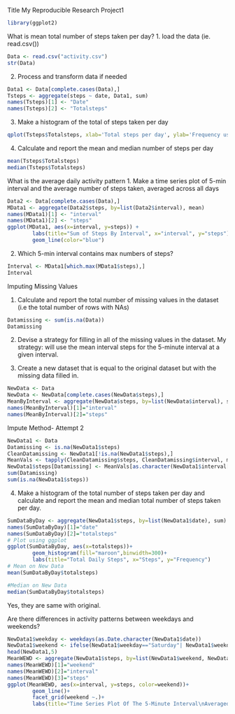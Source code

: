 Title My Reproducible Research Project1 

```r
library(ggplot2)
```
What is mean total number of steps taken per day?
1. load the data (ie. read.csv())
```r
Data <- read.csv("activity.csv")
str(Data)
```
2. Process and transform data if needed
```r
Data1 <- Data[complete.cases(Data),]
Tsteps <- aggregate(steps ~ date, Data1, sum)
names(Tsteps)[1] <- "Date"
names(Tsteps)[2] <- "Totalsteps"
```

3. Make a histogram of the total of steps taken per day
```r
qplot(Tsteps$Totalsteps, xlab='Total steps per day', ylab='Frequency using binwith 500', binwidth=300)
```
4. Calculate and report the mean and median number of steps per day
```r
mean(Tsteps$Totalsteps)
median(Tsteps$Totalsteps)
```
What is the average daily activity pattern
1. Make a time series plot of 5-min interval and the average number of steps taken, averaged across all days
```r
Data2 <- Data[complete.cases(Data),]
MData1 <- aggregate(Data2$steps, by=list(Data2$interval), mean)
names(MData1)[1] <- "interval"
names(MData1)[2] <- "steps"
ggplot(MData1, aes(x=interval, y=steps)) + 
        labs(title="Sum of Steps By Interval", x="interval", y="steps")+
        geom_line(color="blue")
```
2. Which 5-min interval contains max numbers of steps?
```r
Interval <- MData1[which.max(MData1$steps),]
Interval
```
Imputing Missing Values

1. Calculate and report the total number of missing values in the dataset (i.e the total number of rows with NAs)
```r
Datamissing <- sum(is.na(Data))
Datamissing
```

2. Devise a strategy for filling in all of the missing values in the dataset.
My strategy: will use the mean interval steps for the 5-minute interval at a given interval.

3. Create a new dataset that is equal to the original dataset but with the missing data filled in.
```r
NewData <- Data
NewData <- NewData[complete.cases(NewData$steps),]
MeanByInterval <- aggregate(NewData$steps, by=list(NewData$interval), sum)
names(MeanByInterval)[1]="interval"
names(MeanByInterval)[2]="steps"
```
Impute Method- Attempt 2
```r
NewData1 <- Data
Datamissing <- is.na(NewData1$steps)
CleanDatamissing <- NewData1[!is.na(NewData1$steps),]
MeanVals <- tapply(CleanDatamissing$steps, CleanDatamissing$interval, mean, na.rm=TRUE, simplify=TRUE)
NewData1$steps[Datamissing] <- MeanVals[as.character(NewData1$interval[Datamissing])]
sum(Datamissing)
sum(is.na(NewData1$steps))
```

4. Make a histogram of the total number of steps taken per day and calculate and report the mean and median total number of steps taken per day.
```r
SumDataByDay <- aggregate(NewData1$steps, by=list(NewData1$date), sum)
names(SumDataByDay)[1]="date"
names(SumDataByDay)[2]="totalsteps"
# Plot using ggplot
ggplot(SumDataByDay, aes(x=totalsteps))+
        geom_histogram(fill="maroon",binwidth=300)+
        labs(title="Total Daily Steps", x="Steps", y="Frequency")
# Mean on New Data
mean(SumDataByDay$totalsteps)

#Median on New Data
median(SumDataByDay$totalsteps)
```
Yes, they are same with original.

Are there differences in activity patterns between weekdays and weekends?
```r
NewData1$weekday <- weekdays(as.Date.character(NewData1$date))
NewData1$weekend <- ifelse(NewData1$weekday=="Saturday"| NewData1$weekday=="Sunday","Weekend","Weekday")
head(NewData1,5)
MeanWEWD <- aggregate(NewData1$steps, by=list(NewData1$weekend, NewData1$interval), mean)
names(MeanWEWD)[1]="weekend"
names(MeanWEWD)[2]="interval"
names(MeanWEWD)[3]="steps"
ggplot(MeanWEWD, aes(x=interval, y=steps, color=weekend))+
        geom_line()+
        facet_grid(weekend ~.)+
        labs(title="Time Series Plot Of The 5-Minute Interval\nAveraged Across All Weekday Days or Weekend Days", x="interval", y="steps")
```
